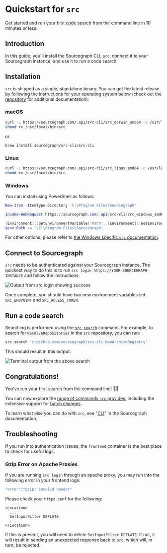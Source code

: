 # Quickstart for `src`

Get started and run your first [code search](../../code_search/index.md) from the command line in 10 minutes or less.

## Introduction

In this guide, you'll install the Sourcegraph CLI, `src`, connect it to your Sourcegraph instance, and use it to run a code search.

## Installation

`src` is shipped as a single, standalone binary. You can get the latest release by following the instructions for your operating system below (check out the [repository](https://sourcegraph.com/github.com/sourcegraph/src-cli) for additional documentation):

### macOS

```sh
curl -L https://sourcegraph.com/.api/src-cli/src_darwin_amd64 -o /usr/local/bin/src
chmod +x /usr/local/bin/src
```
or
```
brew install sourcegraph/src-cli/src-cli
```

### Linux

```sh
curl -L https://sourcegraph.com/.api/src-cli/src_linux_amd64 -o /usr/local/bin/src
chmod +x /usr/local/bin/src
```

### Windows

You can install using PowerShell as follows:

```powershell
New-Item -ItemType Directory 'C:\Program Files\Sourcegraph'

Invoke-WebRequest https://sourcegraph.com/.api/src-cli/src_windows_amd64.exe -OutFile 'C:\Program Files\Sourcegraph\src.exe'

[Environment]::SetEnvironmentVariable('Path', [Environment]::GetEnvironmentVariable('Path', [EnvironmentVariableTarget]::Machine) + ';C:\Program Files\Sourcegraph', [EnvironmentVariableTarget]::Machine)
$env:Path += ';C:\Program Files\Sourcegraph'
```

For other options, please refer to [the Windows specific `src` documentation](explanations/windows.md).

## Connect to Sourcegraph

`src` needs to be authenticated against your Sourcegraph instance. The quickest way to do this is to run `src login https://YOUR-SOURCEGRAPH-INSTANCE` and follow the instructions:

<img src="https://sourcegraphstatic.com/docs/images/batch_changes/src_login_success.png" alt="Output from src login showing success" />

Once complete, you should have two new environment variables set: `SRC_ENDPOINT` and `SRC_ACCESS_TOKEN`.

## Run a code search

Searching is performed using the [`src search`](references/search.md) command. For example, to search for `ResolveRepositories` in the `src` repository, you can run:

```sh
src search 'r:github.com/sourcegraph/src-cli NewArchiveRegistry'
```

This should result in this output:

<img src="https://sourcegraphstatic.com/docs/images/integration/cli/quickstart-search.png" alt="Terminal output from the above search" />

## Congratulations!

You've run your first search from the command line! 🎉🎉

You can now explore the [range of commands `src` provides](references/index.md), including the extensive support for [batch changes](../../batch_changes/index.md).

To learn what else you can do with `src`, see "[CLI](index.md)" in the Sourcegraph documentation.

## Troubleshooting
If you run into authentication issues, the `frontend` container is the best place to check for useful logs.

### Gzip Error on Apache Proxies
If you are running `src login` through an apache proxy, you may run into the following error in your frontend logs:
```bash
"error":"gzip: invalid header"
```
Please check your `httpd.conf` for the following:
```
<Location>
  ...
  SetInputFilter DEFLATE
  ...
</Location>
```
If this is present, you will need to delete `SetInputFilter DEFLATE`. If not, it will result in sending an unexpected response back to `src`, which will, in turn, be rejected.
